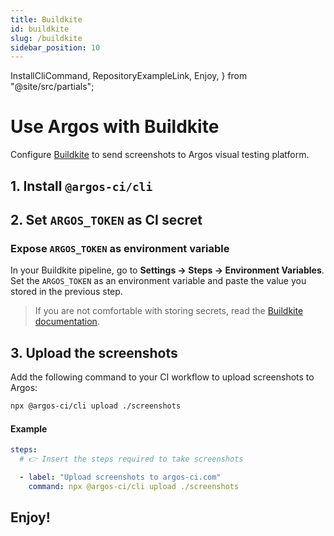 ```yaml
---
title: Buildkite
id: buildkite
slug: /buildkite
sidebar_position: 10
---
```


  InstallCliCommand,
  RepositoryExampleLink,
  Enjoy,
} from "@site/src/partials";

# Use Argos with Buildkite

Configure [Buildkite](https://buildkite.com/) to send screenshots to Argos visual testing platform.

## 1. Install `@argos-ci/cli`

<InstallCliCommand />

## 2. Set `ARGOS_TOKEN` as CI secret

<TokenStep />

### Expose `ARGOS_TOKEN` as environment variable

In your Buildkite pipeline, go to **Settings -> Steps -> Environment Variables**. Set the `ARGOS_TOKEN` as an environment variable and paste the value you stored in the previous step.

> If you are not comfortable with storing secrets, read the [Buildkite documentation](https://buildkite.com/docs/pipelines/secrets#using-a-secrets-storage-service).

## 3. Upload the screenshots

Add the following command to your CI workflow to upload screenshots to Argos:

```sh
npx @argos-ci/cli upload ./screenshots
```

#### Example

```yml title="pipeline.yml"
steps:
  # 👉 Insert the steps required to take screenshots

  - label: "Upload screenshots to argos-ci.com"
    command: npx @argos-ci/cli upload ./screenshots
```

<RepositoryExampleLink />

## Enjoy!

<Enjoy />
